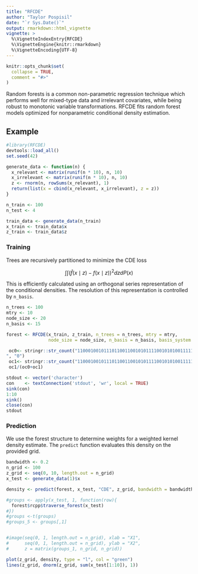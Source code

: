 ```yaml
---
title: "RFCDE"
author: "Taylor Pospisil"
date: "`r Sys.Date()`"
output: rmarkdown::html_vignette
vignette: >
  %\VignetteIndexEntry{RFCDE}
  %\VignetteEngine{knitr::rmarkdown}
  %\VignetteEncoding{UTF-8}
---
```


```r
knitr::opts_chunk$set(
  collapse = TRUE,
  comment = "#>"
)
```

Random forests is a common non-parametric regression technique which
performs well for mixed-type data and irrelevant covariates, while
being robust to monotonic variable transformations. RFCDE fits random
forest models optimized for nonparametric conditional density
estimation.

## Example

```r
#library(RFCDE)
devtools::load_all() 
set.seed(42)

generate_data <- function(n) {
  x_relevant <- matrix(runif(n * 10), n, 10)
  x_irrelevant <- matrix(runif(n * 10), n, 10)
  z <- rnorm(n, rowSums(x_relevant), 1)
  return(list(x = cbind(x_relevant, x_irrelevant), z = z))
}

n_train <- 100
n_test <- 4

train_data <- generate_data(n_train)
x_train <- train_data$x
z_train <- train_data$z
```

### Training

Trees are recursively partitioned to minimize the CDE loss

$$ \int \int (\hat{f}(x \mid z) - f(x \mid z))^{2} dz dP(x) $$

This is efficiently calculated using an orthogonal series
representation of the conditional densities. The resolution of this
representation is controlled by `n_basis`.

```r
n_trees <- 100
mtry <- 10
node_size <- 20
n_basis <- 15

forest <- RFCDE(x_train, z_train, n_trees = n_trees, mtry = mtry,
                node_size = node_size, n_basis = n_basis, basis_system = "cosine")
```
```r
 oc0<- stringr::str_count("1100010010111011001100101011110010101001111101110110101110010101101111101110000110001110100101101000110111001010110011011111010010011011110111110010001010011111000000111111010011111111010100111010001110101101101101101101101000010111110010111111111000101101100101011101001100111011010
", "0")
 oc1<- stringr::str_count("1100010010111011001100101011110010101001111101110110101110010101101111101110000110001110100101101000110111001010110011011111010010011011110111110010001010011111000000111111010011111111010100111010001110101101101101101101101000010111110010111111111000101101100101011101001100111011010", "1")
 oc1/(oc0+oc1)
```
```r
stdout <- vector('character')
con    <- textConnection('stdout', 'wr', local = TRUE)
sink(con)
1:10
sink()
close(con)
stdout
```


### Prediction

We use the forest structure to determine weights for a weighted kernel
density estimate. The `predict` function evaluates this density on the
provided grid.

```r
bandwidth <- 0.2
n_grid <- 100
z_grid <- seq(0, 10, length.out = n_grid)
x_test <- generate_data(1)$x

density <- predict(forest, x_test, "CDE", z_grid, bandwidth = bandwidth)
```
```r
#groups <- apply(x_test, 1, function(row){
  forest$rcpp$traverse_forest(x_test)
#})
#groups <-t(groups)
#groups_5 <- groups[,1]


#image(seq(0, 1, length.out = n_grid), xlab = "X1",
#      seq(0, 1, length.out = n_grid), ylab = "X2",
#      z = matrix(groups_1, n_grid, n_grid))
```

```r
plot(z_grid, density, type = "l", col = "green")
lines(z_grid, dnorm(z_grid, sum(x_test[1:10]), 1))
```